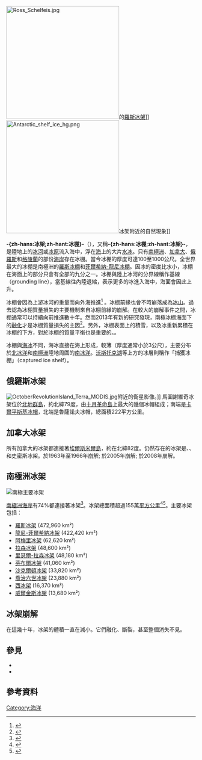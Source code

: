 {{noteTA
|T=zh-hans:冰架; zh-hant:冰棚;
|1=zh-hans:冰架; zh-hant:冰棚;
|2=zh-hans:接地线; zh-hant:基線;
}}

[[File:Ross_Schelfeis.jpg|300px]]的[[羅斯冰架|羅斯冰架]]]]
[[File:Antarctic_shelf_ice_hg.png|300px]]冰架附近的自然現象]]

'''-{zh-hans:冰架;zh-hant:冰棚}-'''（{{lang-en|Ice shelf}}），又稱'''-{zh-hans:冰棚;zh-hant:冰架}-'''，是陸地上的[[冰河|冰河]]或[[冰原|冰原]]流入海中，浮在[[海|海]]上的大片[[水冰|水冰]]。只有[[南極洲|南極洲]]、[[加拿大|加拿大]]、[[俄羅斯|俄羅斯]]和[[格陵蘭|格陵蘭]]的部份[[海岸|海岸]]存在冰棚。當今冰棚的厚度可達100至1000公尺。全世界最大的冰棚是南極洲的[[羅斯冰棚|羅斯冰棚]]和[[菲爾希納-龍尼冰棚|菲爾希納-龍尼冰棚]]。因冰的密度比水小，冰棚在海面上的部分只會有全部的九分之一。冰棚與陸上冰河的分界線稱作基線（grounding line），當基線往內陸退縮，表示更多的冰進入海中，海面會因此上升。

冰棚會因為上游冰河的重量而向外海推進<ref name="GreveBlatter2009">{{cite book|author1=Greve, R. |author2=Blatter, H. |year=2009|title=Dynamics of Ice Sheets and Glaciers|publisher=Springer|doi=10.1007/978-3-642-03415-2|isbn=978-3-642-03414-5}}</ref> 。冰棚前緣也會不時崩落成為[[冰山|冰山]]。過去認為冰棚質量損失的主要機制來自冰棚前緣的崩解。在較大的崩解事件之間，冰棚通常可以持續向前推進數十年。然而2013年有新的研究發現，南極冰棚海面下的[[融化|融化]]才是冰棚質量損失的主因<ref>{{cite web|url=http://www.nasa.gov/home/hqnews/2013/jun/HQ_13-183_Melting_Ice_Shelves.html|title=Warm Ocean, Not Icebergs, Causing Most of Antarctic Ice Shelves' Mass Loss|first=NASA|last=Administrator|date=2013-06-24|publisher=|accessdate=2017-07-28|archive-date=2016-04-23|archive-url=https://web.archive.org/web/20160423101437/http://www.nasa.gov/home/hqnews/2013/jun/HQ_13-183_Melting_Ice_Shelves.html|dead-url=no}}</ref>。另外，冰棚表面上的積雪，以及冰重新累積在冰棚的下方，對於冰棚的質量平衡也是重要的。。

冰棚與[[海冰|海冰]]不同，海冰直接在海上形成，較薄（厚度通常小於3公尺），主要分布於[[北冰洋|北冰洋]]和[[南極洲|南極洲]]陸地周圍的[[南冰洋|南冰洋]]。[[沃斯托克湖|沃斯托克湖]]等{{le|冰下湖|Subglacial lake}}上方的冰層則稱作「捕獲冰棚」（captured ice shelf）。

== 俄羅斯冰架 ==
[[File:OctoberRevolutionIsland_Terra_MODIS.jpg|right]]{{le|馬圖塞維奇峽灣|Matusevich Fjord}}附近的衛星影像。]]
馬圖謝維奇冰架位於[[北地群島|北地群島]]，約北緯79度，由[[十月革命島|十月革命島]]上最大的幾個冰帽組成；南端是[[卡爾平斯基冰帽|卡爾平斯基冰帽]]，北端是魯薩諾夫冰帽，總面積222平方公里。

== 加拿大冰架 ==
所有加拿大的冰架都連接著[[埃爾斯米爾島|埃爾斯米爾島]]，約在北緯82度。仍然存在的冰架是{{le|阿爾弗雷德·恩斯特冰架|Alfred Ernest Ice Shelf}}、{{le|米爾恩冰架|Milne Ice Shelf}}、{{le|沃德·亨特冰架|Ward Hunt Ice Shelf}}和史密斯冰架。{{le|麥克林托克冰架|M'Clintock Ice Shelf}}於1963年至1966年崩解; {{le|艾爾斯冰架|Ayles Ice Shelf}}於2005年崩解; {{le|馬卡姆冰架|Markham Ice Shelf}}於2008年崩解。

== 南極洲冰架 ==
[[Image:Antarctica ice shelves.svg|thumb|南極主要冰架
{{Legend|#cc0000|[[羅斯冰架|羅斯冰架]] ({{formatnum:472960}} km²)|border=#ef2929}}
{{Legend|#215eba|[[龍尼-菲爾希納冰架|龍尼-菲爾希納冰架]] ({{formatnum:422420}} km²)|border=#4383d7}}
{{Legend|#73d216|[[阿梅里冰架|阿梅里冰架]] ({{formatnum:62620}} km²)|border=#8ae234}}
{{Legend|#edd400|[[拉森冰架|拉森冰架]] ({{formatnum:48600}} km²)|border=#fce94f}}
{{Legend|#f57900|[[里瑟爾-拉森冰架|里瑟爾-拉森冰架]] ({{formatnum:48180}} km²)|border=#ce5c00}}
{{Legend|#75507b|[[芬布爾冰架|芬布爾冰架]] ({{formatnum:41060}} km²)|border=#ad7fa8}}
{{Legend|#c17d11|[[沙克爾頓冰架|沙克爾頓冰架]] ({{formatnum:33820}} km²)|border=#e9b96e}}
{{Legend|#7377c5|[[喬治六世冰架|喬治六世冰架]] ({{formatnum:23880}} km²)|border=#bec1fc}}
{{Legend|#1a3c6e|[[西冰架|西冰架]] ({{formatnum:16370}} km²)|border=#29508a}}
{{Legend|#2b5d0a|[[威爾金斯冰架|威爾金斯冰架]] ({{formatnum:13680}} km²)|border=#8aa678}}
]]
{{see also|南極冰架列表}}

[[南極洲|南極洲]][[海岸|海岸]]有74%都連接著冰架<ref>{{Cite journal|last=Bindschadler|first=R.|last2=Choi|first2=H.|last3=Wichlacz|first3=A.|last4=Bingham|first4=R.|last5=Bohlander|first5=J.|last6=Brunt|first6=K.|last7=Corr|first7=H.|last8=Drews|first8=R.|last9=Fricker|first9=H.|date=2011-07-18|title=Getting around Antarctica: new high-resolution mappings of the grounded and freely-floating boundaries of the Antarctic ice sheet created for the International Polar Year|url=http://www.the-cryosphere.net/5/569/2011/|journal=The Cryosphere|volume=5|issue=3|pages=569–588|doi=10.5194/tc-5-569-2011|issn=1994-0424|access-date=2017-07-28|archive-date=2018-06-12|archive-url=https://web.archive.org/web/20180612162203/http://www.the-cryosphere.net/5/569/2011/|dead-url=yes}}</ref>。冰架總面積超過155萬[[平方公里|平方公里]]<ref>{{Cite journal|last=Depoorter|first=M. A.|last2=Bamber|first2=J. L.|last3=Griggs|first3=J. A.|last4=Lenaerts|first4=J. T. M.|last5=Ligtenberg|first5=S. R. M.|last6=van den Broeke|first6=M. R.|last7=Moholdt|first7=G.|date=2013-10-03|title=Calving fluxes and basal melt rates of Antarctic ice shelves|url=http://www.nature.com/nature/journal/v502/n7469/full/nature12567.html|journal=Nature|language=en|volume=502|issue=7469|pages=89–92|doi=10.1038/nature12567|issn=0028-0836|access-date=2017-07-28|archive-date=2018-07-30|archive-url=https://web.archive.org/web/20180730170719/http://www.nature.com/articles/nature12567|dead-url=no}}</ref><ref>{{Cite journal|last=Rignot|first=E.|last2=Jacobs|first2=S.|last3=Mouginot|first3=J.|last4=Scheuchl|first4=B.|date=2013-07-19|title=Ice-Shelf Melting Around Antarctica|url=http://science.sciencemag.org/content/341/6143/266|journal=Science|language=en|volume=341|issue=6143|pages=266–270|doi=10.1126/science.1235798|issn=0036-8075|pmid=23765278|access-date=2017-07-28|archive-date=2017-07-20|archive-url=https://web.archive.org/web/20170720193111/http://science.sciencemag.org/content/341/6143/266|dead-url=no}}</ref>。主要冰架包括：

*[[羅斯冰架|羅斯冰架]] (472,960 km²)
*[[龍尼-菲爾希納冰架|龍尼-菲爾希納冰架]] (422,420 km²)
*[[阿梅里冰架|阿梅里冰架]] (62,620 km²)
*[[拉森冰架|拉森冰架]] (48,600 km²)
*[[里瑟爾-拉森冰架|里瑟爾-拉森冰架]] (48,180 km²)
*[[芬布爾冰架|芬布爾冰架]] (41,060 km²)
*[[沙克爾頓冰架|沙克爾頓冰架]] (33,820 km²)
*[[喬治六世冰架|喬治六世冰架]] (23,880 km²)
*[[西冰架|西冰架]] (16,370 km²)
*[[威爾金斯冰架|威爾金斯冰架]] (13,680 km²)

== 冰架崩解 ==
在這幾十年，冰架的體積一直在減小。它們融化、斷裂，甚至整個消失不見。

==參見==
*{{le|冰棚動力學|Ice-sheet dynamics}}
*{{le|棚冰|Shelf ice}}

==參考資料==
{{reflist}}

{{Commons|Ice shelf}}
{{冰川}}
{{Authority control}}
[[Category:海洋|Category:海洋]]